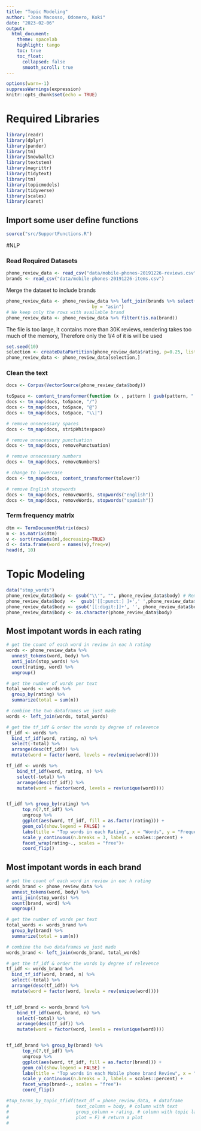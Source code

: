 ```yaml
---
title: "Topic Modeling"
author: "Joao Macosso, Odomero, Koki"
date: "2023-02-06"
output: 
  html_document:
    theme: spacelab
    highlight: tango
    toc: true
    toc_float:
      collapsed: false
      smooth_scroll: true
---
```


```r
options(warn=-1)
suppressWarnings(expression)
knitr::opts_chunk$set(echo = TRUE)
```

# Required Libraries

```r
library(readr)
library(dplyr)
library(pander)
library(tm)
library(SnowballC)
library(textstem)
library(magrittr)
library(tidytext)
library(tm)
library(topicmodels)
library(tidyverse)
library(scales)
library(caret)
```

## Import some user define functions

```r
source("src/SupportFunctions.R")
```

#NLP

### Read Required Datasets

```r
phone_review_data <- read_csv("data/mobile-phones-20191226-reviews.csv")
brands <- read_csv("data/mobile-phones-20191226-items.csv")

```

Merge the dataset to include brands

```r
phone_review_data <- phone_review_data %>% left_join(brands %>% select(asin,brand),
                                by = "asin")
# We keep only the rows with available brand
phone_review_data <- phone_review_data %>% filter(!is.na(brand))
```
The file is too large, it contains more than 30K reviews, rendering takes too much of the memory, Therefore only the 1/4 of it is will be used
```r
set.seed(10)
selection <- createDataPartition(phone_review_data$rating, p=0.25, list=FALSE)
phone_review_data <- phone_review_data[selection,]

```

### Clean the text

```r
docs <- Corpus(VectorSource(phone_review_data$body))

toSpace <- content_transformer(function (x , pattern ) gsub(pattern, " ", x))
docs <- tm_map(docs, toSpace, "/")
docs <- tm_map(docs, toSpace, "@")
docs <- tm_map(docs, toSpace, "\\|")

# remove unnecessary spaces
docs <- tm_map(docs, stripWhitespace)

# remove unnecessary punctuation
docs <- tm_map(docs, removePunctuation)

# remove unnecessary numbers
docs <- tm_map(docs, removeNumbers)

# change to lowercase
docs <- tm_map(docs, content_transformer(tolower))

# remove English stopwords
docs <- tm_map(docs, removeWords, stopwords("english"))
docs <- tm_map(docs, removeWords, stopwords("spanish"))
```

### Term frequency matrix

```r
dtm <- TermDocumentMatrix(docs)
m <- as.matrix(dtm)
v <- sort(rowSums(m),decreasing=TRUE)
d <- data.frame(word = names(v),freq=v)
head(d, 10)
```

# Topic Modeling

```r
data("stop_words")
phone_review_data$body <- gsub("\\'", "", phone_review_data$body) # Removes Apostrophes white spaces
phone_review_data$body  <-  gsub('[[:punct:] ]+',' ',phone_review_data$body) # Remove Punctuation 
phone_review_data$body <- gsub('[[:digit:]]+', '', phone_review_data$body) # Remove numbers
phone_review_data$body <- as.character(phone_review_data$body)
```

## Most impotant words in each rating

```r
# get the count of each word in review in eac h rating
words <- phone_review_data %>%
  unnest_tokens(word, body) %>%
  anti_join(stop_words) %>%
  count(rating, word) %>% 
  ungroup() 

# get the number of words per text
total_words <- words %>% 
  group_by(rating) %>% 
  summarize(total = sum(n))

# combine the two dataframes we just made
words <- left_join(words, total_words)

# get the tf_idf & order the words by degree of relevence
tf_idf <- words %>%
  bind_tf_idf(word, rating, n) %>%
  select(-total) %>%
  arrange(desc(tf_idf)) %>%
  mutate(word = factor(word, levels = rev(unique(word))))
```


```r

tf_idf <- words %>%
    bind_tf_idf(word, rating, n) %>%
    select(-total) %>%
    arrange(desc(tf_idf)) %>%
    mutate(word = factor(word, levels = rev(unique(word))))


tf_idf %>% group_by(rating) %>% 
      top_n(7,tf_idf) %>% 
      ungroup %>%
      ggplot(aes(word, tf_idf, fill = as.factor(rating))) +
      geom_col(show.legend = FALSE) + 
      labs(title = "Top words in each Rating", x = "Words", y = "Frequency") + 
      scale_y_continuous(n.breaks = 3, labels = scales::percent) +
      facet_wrap(rating~., scales = "free")+
      coord_flip()
```

## Most impotant words in each brand

```r
# get the count of each word in review in eac h rating
words_brand <- phone_review_data %>%
  unnest_tokens(word, body) %>%
  anti_join(stop_words) %>%
  count(brand, word) %>% 
  ungroup() 

# get the number of words per text
total_words <- words_brand %>% 
  group_by(brand) %>% 
  summarize(total = sum(n))

# combine the two dataframes we just made
words_brand <- left_join(words_brand, total_words)

# get the tf_idf & order the words by degree of relevence
tf_idf <- words_brand %>%
  bind_tf_idf(word, brand, n) %>%
  select(-total) %>%
  arrange(desc(tf_idf)) %>%
  mutate(word = factor(word, levels = rev(unique(word))))


tf_idf_brand <- words_brand %>%
    bind_tf_idf(word, brand, n) %>%
    select(-total) %>%
    arrange(desc(tf_idf)) %>%
    mutate(word = factor(word, levels = rev(unique(word))))


tf_idf_brand %>% group_by(brand) %>% 
      top_n(7,tf_idf) %>% 
      ungroup %>%
      ggplot(aes(word, tf_idf, fill = as.factor(brand))) +
      geom_col(show.legend = FALSE) + 
      labs(title = "Top words in each Mobile phone brand Review", x = "Words", y = "Frequency") + 
      scale_y_continuous(n.breaks = 3, labels = scales::percent) +
      facet_wrap(brand~., scales = "free")+
      coord_flip()
```

```r
#top_terms_by_topic_tfidf(text_df = phone_review_data, # dataframe
#                         text_column = body, # column with text
#                         group_column = rating, # column with topic label
#                         plot = F) # return a plot
#
```

